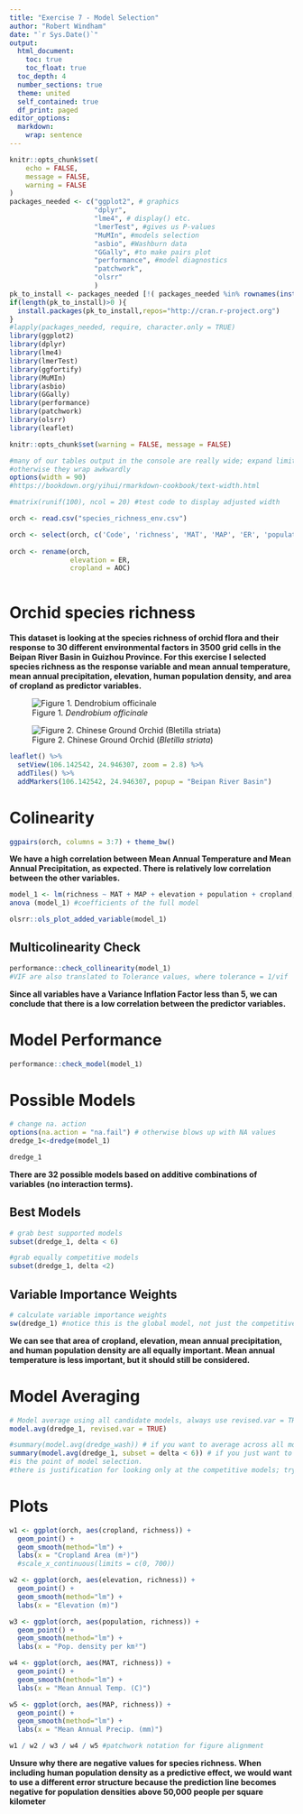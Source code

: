 ```yaml
---
title: "Exercise 7 - Model Selection"
author: "Robert Windham"
date: "`r Sys.Date()`"
output:
  html_document:
    toc: true
    toc_float: true
  toc_depth: 4
  number_sections: true
  theme: united
  self_contained: true
  df_print: paged
editor_options:
  markdown:
    wrap: sentence
---
```


```r
knitr::opts_chunk$set(
	echo = FALSE,
	message = FALSE,
	warning = FALSE
)
packages_needed <- c("ggplot2", # graphics
                     "dplyr",
                     "lme4", # display() etc.
                     "lmerTest", #gives us P-values
                     "MuMIn", #models selection
                     "asbio", #Washburn data
                     "GGally", #to make pairs plot
                     "performance", #model diagnostics
                     "patchwork",
                     "olsrr"
                     )
pk_to_install <- packages_needed [!( packages_needed %in% rownames(installed.packages())  )]
if(length(pk_to_install)>0 ){
  install.packages(pk_to_install,repos="http://cran.r-project.org")
}
#lapply(packages_needed, require, character.only = TRUE)
library(ggplot2)
library(dplyr)
library(lme4)
library(lmerTest)
library(ggfortify)
library(MuMIn)
library(asbio)
library(GGally)
library(performance)
library(patchwork)
library(olsrr)
library(leaflet)

```

```r
knitr::opts_chunk$set(warning = FALSE, message = FALSE)
```

```r
#many of our tables output in the console are really wide; expand limits [width] to fit them all in,
#otherwise they wrap awkwardly
options(width = 90)
#https://bookdown.org/yihui/rmarkdown-cookbook/text-width.html

#matrix(runif(100), ncol = 20) #test code to display adjusted width
```




```r
orch <- read.csv("species_richness_env.csv")

orch <- select(orch, c('Code', 'richness', 'MAT', 'MAP', 'ER', 'population', 'AOC'))
               
orch <- rename(orch,
               elevation = ER,
               cropland = AOC)
                             

```




# Orchid species richness





**This dataset is looking at the species richness of orchid flora and their response to 30 different environmental factors in 3500 grid cells in the Beipan River Basin in Guizhou Province. For this exercise I selected species richness as the response variable and mean annual temperature, mean annual precipitation, elevation, human population density, and area of cropland as predictor variables.**



![Figure 1. *Dendrobium officinale*](images/chinaorchid.jpg)

![Figure 2. Chinese Ground Orchid (*Bletilla striata*)](images/chinaorchid2.jpg)



```r
leaflet() %>%
  setView(106.142542, 24.946307, zoom = 2.8) %>%
  addTiles() %>%
  addMarkers(106.142542, 24.946307, popup = "Beipan River Basin")

```










# Colinearity



```r
ggpairs(orch, columns = 3:7) + theme_bw()
```



**We have a high correlation between Mean Annual Temperature and Mean Annual Precipitation, as expected. There is relatively low correlation between the other variables.**



```r
model_1 <- lm(richness ~ MAT + MAP + elevation + population + cropland, data=orch)
anova (model_1) #coefficients of the full model
```



```r
olsrr::ols_plot_added_variable(model_1)
```





## Multicolinearity Check



```r
performance::check_collinearity(model_1)
#VIF are also translated to Tolerance values, where tolerance = 1/vif
```

**Since all variables have a Variance Inflation Factor less than 5, we can conclude that there is a low correlation between the predictor variables.**




# Model Performance



```r
performance::check_model(model_1)
```


# Possible Models



```r
# change na. action
options(na.action = "na.fail") # otherwise blows up with NA values
dredge_1<-dredge(model_1)

dredge_1
```


**There are 32 possible models based on additive combinations of variables (no interaction terms).**



## Best Models



```r
# grab best supported models
subset(dredge_1, delta < 6)
```


```r
#grab equally competitive models
subset(dredge_1, delta <2)
```


## Variable Importance Weights



```r
# calculate variable importance weights
sw(dredge_1) #notice this is the global model, not just the competitive model set
```

**We can see that area of cropland, elevation, mean annual precipitation, and human population density are all equally important. Mean annual temperature is less important, but it should still be considered.**




# Model Averaging



```r
# Model average using all candidate models, always use revised.var = TRUE
model.avg(dredge_1, revised.var = TRUE)
```





```r
#summary(model.avg(dredge_wash)) # if you want to average across all models, both competitive and non-competitive
summary(model.avg(dredge_1, subset = delta < 6)) # if you just want to look only at competitive models, which
#is the point of model selection.
#there is justification for looking only at the competitive models; trying to narrow things down.
```



# Plots



```r
w1 <- ggplot(orch, aes(cropland, richness)) + 
  geom_point() +
  geom_smooth(method="lm") +
  labs(x = "Cropland Area (m²)")
  #scale_x_continuous(limits = c(0, 700))

w2 <- ggplot(orch, aes(elevation, richness)) + 
  geom_point() +
  geom_smooth(method="lm") +
  labs(x = "Elevation (m)")

w3 <- ggplot(orch, aes(population, richness)) + 
  geom_point() +
  geom_smooth(method="lm") +
  labs(x = "Pop. density per km²")

w4 <- ggplot(orch, aes(MAT, richness)) + 
  geom_point() +
  geom_smooth(method="lm") +
  labs(x = "Mean Annual Temp. (C)")

w5 <- ggplot(orch, aes(MAP, richness)) + 
  geom_point() +
  geom_smooth(method="lm") +
  labs(x = "Mean Annual Precip. (mm)")

w1 / w2 / w3 / w4 / w5 #patchwork notation for figure alignment

```




**Unsure why there are negative values for species richness. When including human population density as a predictive effect, we would want to use a different error structure because the prediction line becomes negative for population densities above 50,000 people per square kilometer**



